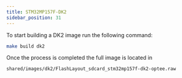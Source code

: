 ```yaml
---
title: STM32MP157F-DK2
sidebar_position: 31
---
```


To start building a DK2 image run the following command:

```bash
make build dk2
```

Once the process is completed the full image is located in

```bash
shared/images/dk2/FlashLayout_sdcard_stm32mp157f-dk2-optee.raw
```

